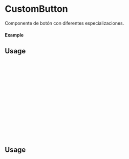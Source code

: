 
<Meta of={CustomButton} title="CustomButton" />

# CustomButton

Componente de botón con diferentes especializaciones.

#### Example

<Canvas of={CustomButton.Primary} />

## Usage

```ts
import {CustomButton} from 'milibreria';

function Example(){
return (
<CustomButton
text: "Button primary",
txtcolor: 'black',
bgcolor: 'red',
disabled: false,
size: "small",
onClick: () => alert("Button Primary"),
/>
);
};

export default Example;
```

<Canvas of={CustomButton.Secondary} />

## Usage

```ts
import {CustomButton} from 'milibreria';

function Example(){
    return (
<CustomButton
text: "Button secondary",
txtcolor: 'white',
bgcolor: 'pink',
disabled: false,
size: "small",
onClick: () => alert("Button Secondary"),
/>
);
}